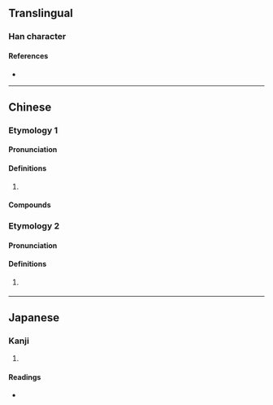 {{character info/new}}
==Translingual==

===Han character===
{{Han char|rn=30|rad=口|as=06|sn=9|four=|canj=RGPD|ids=⿰口地}}

====References====
* {{Han ref|kx=0189.271|dkj=03619|hdz=10612.070|uh=54CB|ud=21707}}

----

==Chinese==
{{zh-forms|alt=地}}

===Etymology 1===

====Pronunciation====
{{zh-pron
|m=dì
|c=dei6
|cat=part
}}

====Definitions====
{{zh-hanzi}}

# {{lb|zh|Cantonese}} {{n-g|Plural marker for pronouns.}}
#: {{zh-x|我哋|we; us|C}}

====Compounds====
{{zh-der|我哋|你哋|佢哋:keoi5 dei6|人哋}}

===Etymology 2===

====Pronunciation====
{{zh-pron
|c=di4
|cat=
}}

====Definitions====
{{zh-hanzi}}

# {{lb|zh|Cantonese}} {{zh-only used in|爹哋|daddy}}

----

==Japanese==

===Kanji===
{{ja-kanji|grade=|rs=口06}}

# {{defn|lang=ja|sort=口06}}

====Readings====
* {{ja-readings|on=[[てつ]] (tetsu)|kun=}}